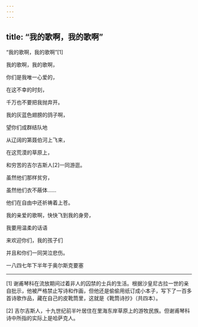 ```yaml
---
---
---
```

title: “我的歌啊，我的歌啊”
---



“我的歌啊，我的歌啊”[1]


我的歌啊，我的歌啊，

你们是我唯一心爱的，

在这不幸的时刻，

千万也不要把我抛弃开。

我的灰蓝色翅膀的鸽子啊，

望你们成群结队地

从辽阔的第聂伯河上飞来，

在这荒漠的草原上，

和穷苦的吉尔吉斯人[2]一同游逛。

虽然他们那样贫穷，

虽然他们衣不蔽体……

他们在自由中还祈祷着上苍。

我的亲爱的歌啊，快快飞到我的身旁，

我要用温柔的话语

来欢迎你们，我的孩子们

并且和你们一同哭泣悲伤。

一八四七年下半年于奥尔斯克要塞



* * *



[1] 谢甫琴科在流放期间过着非人的囚禁的士兵的生活。根据沙皇尼古拉一世的亲自批示，他被严格禁止写诗和作画，但他还是偷偷用纸订成小本子，写下了一百多首诗歌作品，藏在自己的皮靴筒里，这就是《靴筒诗抄》（共四本）。

[2] 吉尔吉斯人，十九世纪前半叶居住在里海东岸草原上的游牧民族。但谢甫琴科诗中所指的实际上是哈萨克人。